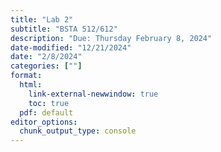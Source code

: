 ```yaml
---
title: "Lab 2"
subtitle: "BSTA 512/612"
description: "Due: Thursday February 8, 2024"
date-modified: "12/21/2024"
date: "2/8/2024"
categories: [""]
format: 
  html:
    link-external-newwindow: true
    toc: true
  pdf: default 
editor_options: 
  chunk_output_type: console
---
```

